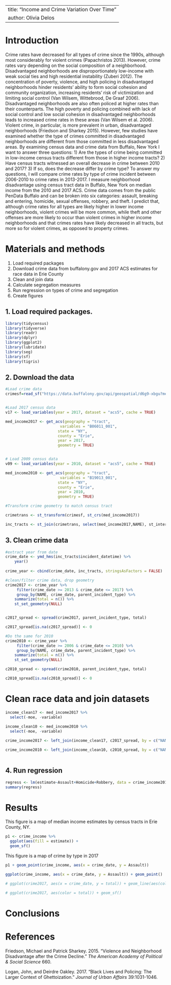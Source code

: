 
---
title: "Income and Crime Variation Over Time"
author: Olivia Delos
---

# Introduction
Crime rates have decreased for all types of crime since the 1990s, although most considerably for violent crimes (Papachristos 2013). However, crime rates vary depending on the social composition of a neighborhood. Disadvantaged neighborhoods are disproportionately low-income with weak social ties and high residential instability (Zuberi 2012). The concentration of poverty, violence, and high policing in disadvantaged neighborhoods hinder residents’ ability to form social cohesion and community organization, increasing residents’ risk of victimization and limiting social control (Van Wilsem, Wittebrood, De Graaf 2006). Disadvantaged neighborhoods are also often policed at higher rates than their counterparts. The high poverty and policing combined with lack of social control and low social cohesion in disadvantaged neighborhoods leads to increased crime rates in these areas (Van Wilsem et al. 2006). Violent crime, in particular, is more prevalent in urban, disadvantaged neighborhoods (Friedson and Sharkey 2015). However, few studies have examined whether the type of crimes committed in disadvantaged neighborhoods are different from those committed in less disadvantaged areas. By examining census data and crime data from Buffalo, New York I want to answer three questions: 1) Are the types of crime being committed in low-income census tracts different from those in higher income tracts? 2) Have census tracts witnessed an overall decrease in crime between 2010 and 2017? 3) If so, does the decrease differ by crime type? To answer my questions, I will compare crime rates by type of crime incident between 2006-2010 to crime rates in 2013-2017. I measure neighborhood disadvantage using census tract data in Buffalo, New York on median income from the 2010 and 2017 ACS. Crime data comes from the public PenData Buffalo and can be broken into six categories: assault, breaking and entering, homicide, sexual offenses, robbery, and theft. I predict that, although crime rates for all types are likely higher in lower income neighborhoods, violent crimes will be more common, while theft and other offenses are more likely to occur than violent crimes in higher income neighborhoods and that crimes rates have likely decreased in all tracts, but more so for violent crimes, as opposed to property crimes.


# Materials and methods

1. Load required packages
2. Download crime data from buffalony.gov and 2017 ACS estimates for race data in Erie County
3. Clean and join data
4. Calculate segregation measures
4. Run regression on types of crime and segregation
5. Create figures

## 1. Load required packages.
```r
library(tidycensus)
library(tidyverse)
library(readr)
library(dplyr)
library(ggplot2)
library(lubridate)
library(seg)
library(sf)
library(tigris)
```

## 2. Download the data

```r
#Load crime data
crimesf=read_sf("https://data.buffalony.gov/api/geospatial/d6g9-xbgu?method=export&format=GeoJSON")


#Load 2017 census data
v17 <- load_variables(year = 2017, dataset = "acs5", cache = TRUE)

med_income2017 <- get_acs(geography = "tract",
                        variables = "B06011_001",
                       state = "NY",
                       county = "Erie",
                       year = 2017,
                       geometry = TRUE)


# Load 2009 census data
v09 <- load_variables(year = 2010, dataset = "acs5", cache = TRUE)

med_income2010 <- get_acs(geography = "tract",
                        variables = "B19013_001",
                       state = "NY",
                       county = "Erie",
                       year = 2010,
                       geometry = TRUE)

#Transform crime geometry to match census tract

crimetrans <- st_transform(crimesf, st_crs(med_income2017))

inc_tracts <- st_join(crimetrans, select(med_income2017,NAME), st_intersects)

```

## 3. Clean crime data
```r
#extract year from date
crime_date <- ymd_hms(inc_tracts$incident_datetime) %>%
    year()
  
crime_year <- cbind(crime_date, inc_tracts, stringsAsFactors = FALSE)

#clean/filter crime data, drop geometry
crime2017 <- crime_year %>%
     filter(crime_date >= 2013 & crime_date <= 2017) %>%
     group_by(NAME, crime_date, parent_incident_type) %>%
    summarize(total = n()) %>%
    st_set_geometry(NULL)


c2017_spread <- spread(crime2017, parent_incident_type, total)

c2017_spread[is.na(c2017_spread)] <- 0

#Do the same for 2010
crime2010 <- crime_year %>%
     filter(crime_date >= 2006 & crime_date <= 2010) %>%
     group_by(NAME, crime_date, parent_incident_type) %>%
    summarize(total = n()) %>%
    st_set_geometry(NULL)

c2010_spread <- spread(crime2010, parent_incident_type, total)

c2010_spread[is.na(c2010_spread)] <- 0

```

# Clean race data and join datasets
```r
income_clean17 <- med_income2017 %>%
  select(-moe, -variable)

income_clean10 <- med_income2010 %>%
  select(-moe, -variable)
  
crime_income2017 <- left_join(income_clean17, c2017_spread, by = c("NAME" = "NAME"))

crime_income2010 <- left_join(income_clean10, c2010_spread, by = c("NAME" = "NAME"))
  
```


## 4. Run regression
```r
regress <- lm(estimate~Assault+Homicide+Robbery, data = crime_income2010) 
summary(regress)
```



# Results

This figure is a map of median income estimates by census tracts in Erie County, NY. 

```r
p1 <- crime_income %>%  
  ggplot(aes(fill = estimate)) +  
  geom_sf()

```

This figure is a map of crime by type in 2017

```r
p1 + geom_point(crime_income, aes(x = crime_date, y = Assault))

ggplot(crime_income, aes(x = crime_date, y = Assault)) + geom_point() 

# ggplot(crime2017, aes(x = crime_date, y = total)) + geom_line(aes(color = parent_incident_type)) 

# ggplot(crime2017, aes(color = total)) + geom_sf() 
```
# Conclusions



# References

Friedson, Michael and Patrick Sharkey. 2015. "Violence and Neighborhood Disadvantage after the Crime Decline." *The American Academy of Political & Social Science* 660. 

Logan, John, and Deirdre Oakley. 2017. “Black Lives and Policing: The Larger Context of
Ghettoization.” *Journal of Urban Affairs* 39:1031-1046.
